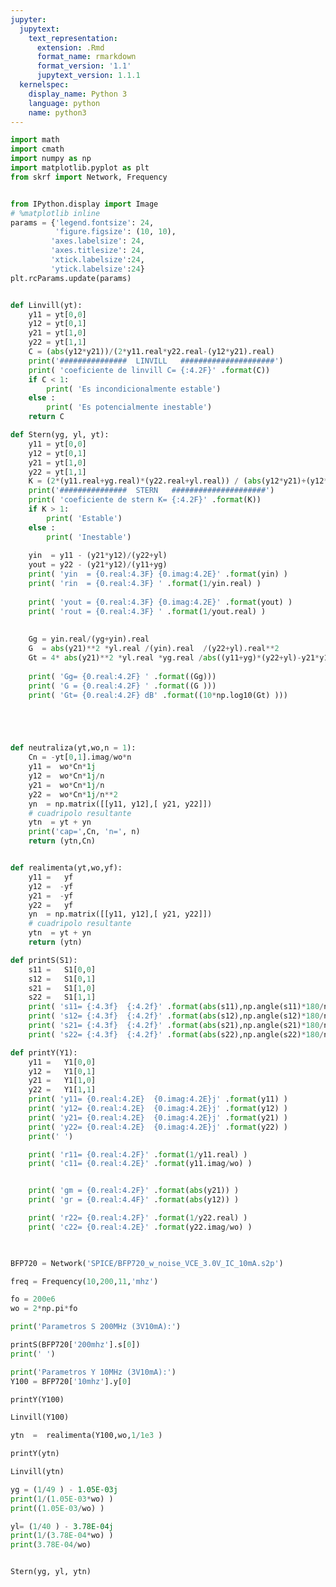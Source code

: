 ```yaml
---
jupyter:
  jupytext:
    text_representation:
      extension: .Rmd
      format_name: rmarkdown
      format_version: '1.1'
      jupytext_version: 1.1.1
  kernelspec:
    display_name: Python 3
    language: python
    name: python3
---
```


```python
import math
import cmath 
import numpy as np
import matplotlib.pyplot as plt
from skrf import Network, Frequency


from IPython.display import Image  
# %matplotlib inline
params = {'legend.fontsize': 24,
          'figure.figsize': (10, 10),
         'axes.labelsize': 24,
         'axes.titlesize': 24,
         'xtick.labelsize':24,
         'ytick.labelsize':24}
plt.rcParams.update(params)



```

```python
def Linvill(yt):
    y11 = yt[0,0]
    y12 = yt[0,1]
    y21 = yt[1,0]
    y22 = yt[1,1]
    C = (abs(y12*y21))/(2*y11.real*y22.real-(y12*y21).real)
    print('###############  LINVILL   #####################')
    print( 'coeficiente de linvill C= {:4.2F}' .format(C))
    if C < 1:
        print( 'Es incondicionalmente estable')
    else :
        print( 'Es potencialmente inestable')
    return C

def Stern(yg, yl, yt):
    y11 = yt[0,0]
    y12 = yt[0,1]
    y21 = yt[1,0]
    y22 = yt[1,1]
    K = (2*(y11.real+yg.real)*(y22.real+yl.real)) / (abs(y12*y21)+(y12*y21).real)
    print('###############  STERN   #####################')
    print( 'coeficiente de stern K= {:4.2F}' .format(K))
    if K > 1:
        print( 'Estable')
    else :
        print( 'Inestable')
      
    yin  = y11 - (y21*y12)/(y22+yl)
    yout = y22 - (y21*y12)/(y11+yg)
    print( 'yin  = {0.real:4.3F} {0.imag:4.2E}' .format(yin) )
    print( 'rin  = {0.real:4.3F} ' .format(1/yin.real) )
    
    print( 'yout = {0.real:4.3F} {0.imag:4.2E}' .format(yout) )
    print( 'rout = {0.real:4.3F} ' .format(1/yout.real) )
    
    
    Gg = yin.real/(yg+yin).real
    G  = abs(y21)**2 *yl.real /(yin).real  /(y22+yl).real**2
    Gt = 4* abs(y21)**2 *yl.real *yg.real /abs((y11+yg)*(y22+yl)-y21*y12)**2
    
    print( 'Gg= {0.real:4.2F} ' .format((Gg)))
    print( 'G = {0.real:4.2F} ' .format((G )))
    print( 'Gt= {0.real:4.2F} dB' .format((10*np.log10(Gt) )))





def neutraliza(yt,wo,n = 1):
    Cn = -yt[0,1].imag/wo*n
    y11 =  wo*Cn*1j
    y12 =  wo*Cn*1j/n
    y21 =  wo*Cn*1j/n
    y22 =  wo*Cn*1j/n**2
    yn  = np.matrix([[y11, y12],[ y21, y22]])
    # cuadripolo resultante
    ytn  = yt + yn
    print('cap=',Cn, 'n=', n)
    return (ytn,Cn)


def realimenta(yt,wo,yf):
    y11 =   yf
    y12 =  -yf
    y21 =  -yf
    y22 =   yf  
    yn  = np.matrix([[y11, y12],[ y21, y22]])
    # cuadripolo resultante
    ytn  = yt + yn
    return (ytn)

def printS(S1):
    s11 =   S1[0,0]
    s12 =   S1[0,1]
    s21 =   S1[1,0]
    s22 =   S1[1,1]
    print( 's11= {:4.3f}  {:4.2f}' .format(abs(s11),np.angle(s11)*180/np.pi ))
    print( 's12= {:4.3f}  {:4.2f}' .format(abs(s12),np.angle(s12)*180/np.pi ))
    print( 's21= {:4.3f}  {:4.2f}' .format(abs(s21),np.angle(s21)*180/np.pi ))
    print( 's22= {:4.3f}  {:4.2f}' .format(abs(s22),np.angle(s22)*180/np.pi ))

def printY(Y1):
    y11 =   Y1[0,0]
    y12 =   Y1[0,1]
    y21 =   Y1[1,0]
    y22 =   Y1[1,1]
    print( 'y11= {0.real:4.2E}  {0.imag:4.2E}j' .format(y11) )
    print( 'y12= {0.real:4.2E}  {0.imag:4.2E}j' .format(y12) )
    print( 'y21= {0.real:4.2E}  {0.imag:4.2E}j' .format(y21) )
    print( 'y22= {0.real:4.2E}  {0.imag:4.2E}j' .format(y22) )
    print(' ')

    print( 'r11= {0.real:4.2F}' .format(1/y11.real) )
    print( 'c11= {0.real:4.2E}' .format(y11.imag/wo) )


    print( 'gm = {0.real:4.2F}' .format(abs(y21)) )
    print( 'gr = {0.real:4.4F}' .format(abs(y12)) )

    print( 'r22= {0.real:4.2F}' .format(1/y22.real) )
    print( 'c22= {0.real:4.2E}' .format(y22.imag/wo) )

   
```

```python
BFP720 = Network('SPICE/BFP720_w_noise_VCE_3.0V_IC_10mA.s2p')

freq = Frequency(10,200,11,'mhz')

```

```python
fo = 200e6
wo = 2*np.pi*fo

print('Parametros S 200MHz (3V10mA):')

printS(BFP720['200mhz'].s[0])
print(' ')

print('Parametros Y 10MHz (3V10mA):')
Y100 = BFP720['10mhz'].y[0]

printY(Y100)
```

```python
Linvill(Y100)

```

```python
ytn  =  realimenta(Y100,wo,1/1e3 )

printY(ytn)

Linvill(ytn)

```

```python
yg = (1/49 ) - 1.05E-03j
print(1/(1.05E-03*wo) )
print((1.05E-03/wo) )

yl= (1/40 ) - 3.78E-04j
print(1/(3.78E-04*wo) )
print(3.78E-04/wo) 


Stern(yg, yl, ytn)
```

```python

```

```python

```

